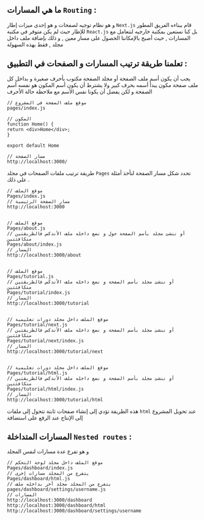
<PageTutorial apiLocalUrl='next' title='تعلم المسارات Routing' description='التعرف على Routing في مشروع Next.js' keywords='تعلم المسارات Routing, Frontend developer, Next.js'>
<div className='mdx'>

## ما هي المسارات `Routing` :

و هو نظام توجيه لصفحات و هو إحدى ميزات إطار `Next.js` قام ببناءه الفريق المطور للإطار حيث لم يكن متوفر في مكتبة `React.js` بل كنا نستعين بمكتبة خارجيه لنتعامل مع المسارات ,
حيث أصبح بالإمكاننا الحصول على مسار معين , و ذلك  بإضافة ملف داخل مجلد , فقط بهذه السهولة

## تعلمنا طريقة ترتيب المسارات و الصفحات في التطبيق :

يجب أن يكون أسم ملف الصفحة أو مجلد الصفحة مكتوب بأحرف صغيرة و بداخل كل ملف صفحة مكون يبدأ أسمه بحرف كبير ولا يشترط أن يكون أسم المكون هو نفسه أسم الصفحة و لكن يفضل أن يكونا نفس الأسم مع ملاحظة حالة الأحرف

```
// موقع ملف الصفحة في المشروع
pages/index.js

// المكون
function Home() {
return <div>Home</div>;
}

export default Home

// مسار الصفحة
http://localhost:3000/
```
طريقة ترتيب ملفات الصفحات في مجلد `Pages` تحدد شكل مسار الصفحة لنأخذ أمثلة على ذلك .

```
// موقع الملف
Pages/index.js
// مسار الصفحة الرئيسية
http://localhost:3000


// موقع الملف
Pages/about.js
// أو ننشئ مجلد بأسم الصفحة حول و نضع داخله ملف الأندكس فالطريقتين متكافئتين
Pages/about/index.js
// المسار
http://localhost:3000/about


// موقع الملف
Pages/tutorial.js
// أو ننشئ مجلد بأسم الصفحة و نضع داخله ملف الأندكس فالطريقتين متكافئتين
Pages/tutorial/index.js
// المسار
http://localhost:3000/tutorial


// موقع الملف داخل مجلد دورات تعليمية
Pages/tutorial/next.js
// أو ننشئ مجلد بأسم الصفحة و نضع داخله ملف الأندكس فالطريقتين متكافئتين
Pages/tutorial/next/index.js
// المسار
http://localhost:3000/tutorial/next


// موقع الملف داخل مجلد دورات تعليمية
Pages/tutorial/html.js
// أو ننشئ مجلد بأسم الصفحة و نضع داخله ملف الأندكس فالطريقتين متكافئتين
Pages/tutorial/html/index.js
// المسار
http://localhost:3000/tutorial/html
```
هذه الطريقة تؤدي إلى إنشاء صفحات ثابتة تتحول إلى ملفات `html` عند تحويل المشروع إلى الإنتاج عند الرفع على استضافة

## المسارات المتداخلة `Nested routes` :

و هو تفرع عدة مسارات لنفس المجلد

```
// موقع الملف داخل مجلد لوحة التحكم
Pages/dashboard/index.js
// يتفرع من المجلد مسارات إخرى
Pages/dashboard/html.js
// يتفرع من المجلد مجلد أخر بداخله ملف
pages/dashboard/settings/username.js
// المسارات
http://localhost:3000/dashboard
http://localhost:3000/dashboard/html
http://localhost:3000/dashboard/settings/username
```

</div>
</PageTutorial>
